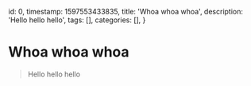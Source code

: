   id: 0,
  timestamp: 1597553433835,
  title: 'Whoa whoa whoa',
  description: 'Hello hello hello',
  tags: [],
  categories: [],
}

# Whoa whoa whoa

> Hello hello hello
